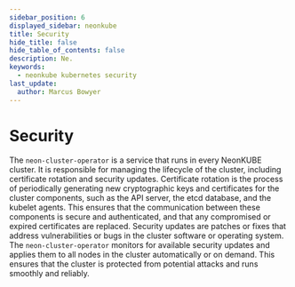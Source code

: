 ---
sidebar_position: 6
displayed_sidebar: neonkube
title: Security
hide_title: false
hide_table_of_contents: false
description: Ne.
keywords:
  - neonkube kubernetes security
last_update:
  author: Marcus Bowyer
---

# Security

The `neon-cluster-operator` is a service that runs in every NeonKUBE cluster. It is responsible for
managing the lifecycle of the cluster, including certificate rotation and security updates.
Certificate rotation is the process of periodically generating new cryptographic keys and certificates
for the cluster components, such as the API server, the etcd database, and the kubelet agents.
This ensures that the communication between these components is secure and authenticated, and that
any compromised or expired certificates are replaced. Security updates are patches or fixes that
address vulnerabilities or bugs in the cluster software or operating system. The `neon-cluster-operator`
monitors for available security updates and applies them to all nodes in the cluster automatically
or on demand. This ensures that the cluster is protected from potential attacks and runs smoothly
and reliably.
